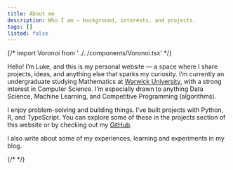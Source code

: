 ```yaml
---
title: About me
description: Who I am – background, interests, and projects.
tags: []
listed: false
---
```

{/* import Voronoi from '../../components/Voronoi.tsx' */}

Hello! I’m Luke, and this is my personal website — a space where I share projects, ideas, and anything else that sparks my curiosity. I’m currently an undergraduate studying Mathematics at [Warwick University](https://warwick.ac.uk/study/), with a strong interest in Computer Science. I’m especially drawn to anything Data Science, Machine Learning, and Competitive Programming (algorithms).

I enjoy problem-solving and building things. I’ve built projects with Python, R, and TypeScript. You can explore some of these in the <Link to="/projects">projects</Link> section of this website or by checking out my [GitHub](https://github.com/Turnyanskiy).

I also write about some of my experiences, learning and experiments in my <Link to="/blog">blog</Link>.

{/*<Voronoi height={400} width={600} /> */}
